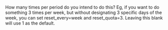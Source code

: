 How many times per period do you intend to do this? Eg, if you want to do something 3 times per week, but without designating 3 specific days of the week, you can set reset_every=week and reset_quota=3. Leaving this blank will use 1 as the default.